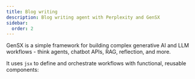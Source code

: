 ```yaml
---
title: Blog writing
description: Blog writing agent with Perplexity and GenSX
sidebar:
  order: 2
---
```


GenSX is a simple framework for building complex generative AI and LLM workflows - think agents, chatbot APIs, RAG, reflection, and more.

It uses `jsx` to define and orchestrate workflows with functional, reusable components:

```tsx

```
